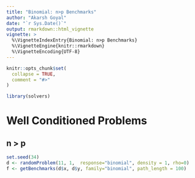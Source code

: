 ```yaml
---
title: "Binomial: n>p Benchmarks"
author: "Akarsh Goyal"
date: "`r Sys.Date()`"
output: rmarkdown::html_vignette
vignette: >
  %\VignetteIndexEntry{Binomial: n>p Benchmarks}
  %\VignetteEngine{knitr::rmarkdown}
  %\VignetteEncoding{UTF-8}
---
```


```r
knitr::opts_chunk$set(
  collapse = TRUE,
  comment = "#>"
)
```

```r
library(solvers)
```

# Well Conditioned Problems
## n > p
```r
set.seed(34)
d <- randomProblem(11, 1,  response="binomial", density = 1, rho=0)
f <- getBenchmarks(d$x, d$y, family="binomial", path_length = 100)
```